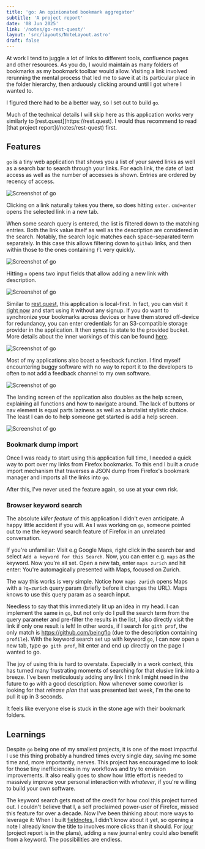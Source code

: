 ```yaml
---
title: 'go: An opinionated bookmark aggregator'
subtitle: 'A project report'
date: '08 Jun 2025'
link: '/notes/go-rest-quest/'
layout: 'src/layouts/NoteLayout.astro'
draft: false
---
```



At work I tend to juggle a lot of links to different tools, confluence pages and other resources.
As you do, I would maintain as many folders of bookmarks as my bookmark toolbar would allow. Visiting
a link involved rerunning the mental process that led me to save it at its particular place in the folder
hierarchy, then arduously clicking around until I got where I wanted to.

I figured there had to be a better way, so I set out to build `go`.

<Info>
  Much of the technical details I will skip here as this application works very similarly to 
 [rest.quest](https://rest.quest). I would thus recommend to read [that project report](/notes/rest-quest)
 first.
</Info>

## Features

`go` is a tiny web application that shows you a list of your saved links as well as a search bar
to search through your links. For each link, the date of last access as well as the number
of accesses is shown. Entries are ordered by recency of access.

![Screenshot of go](./_app1.png)

Clicking on a link naturally takes you there, so does hitting `enter`. `cmd+enter` opens the selected
link in a new tab.

When some search query is entered, the list is filtered down to the matching entries. Both the link
value itself as well as the description are considered in the search. Notably, the
search logic matches each space-separated term separately. In this case this allows filtering 
down to `github` links, and then within those to the ones containing `fl` very quickly.

![Screenshot of go](./_app5.png)

Hitting `n` opens two input fields that allow adding a new link with description.

![Screenshot of go](./_app6.png)

Similar to [rest.quest](https://rest.quest), this application is local-first. In fact, you
can visit it [right now](https://go.rest.quest) and start using it without any signup.
If you do want to synchronize your bookmarks across devices or have them stored off-device for
redundancy, you can enter credentials for an S3-compatible storage provider in the application.
It then syncs its state to the provided bucket. More details about the inner workings of this
can be found [here](/notes/rest-quest).

![Screenshot of go](./_app2.png)

Most of my applications also boast a feedback function. I find myself encountering buggy software with
no way to report it to the developers to often to not add a feedback channel to my own software.

![Screenshot of go](./_app3.png)

The landing screen of the application also doubles as the help screen, explaining all functions and
how to navigate around. The lack of buttons or nav element is equal parts laziness as well as 
a brutalist stylistic choice. The least I can do to help someone get started is add a help screen.

![Screenshot of go](./_app4.png)

### Bookmark dump import

Once I was ready to start using this application full time, I needed a quick way to port over
my links from Firefox bookmarks. To this end I built a crude import mechanism that traverses a JSON
dump from Firefox's bookmark manager and imports all the links into `go`.

After this, I've never used the feature again, so use at your own risk.

### Browser keyword search

The absolute _killer feature_ of this application I didn't even anticipate. A happy little accident
if you will. As I was working on `go`, someone pointed out to me the keyword search feature of Firefox
in an unrelated conversation.

If you're unfamiliar: Visit e.g Google Maps, right click in the search bar and select 
`Add a keyword for this Search`. Now, you can enter e.g. `maps` as the keyword. Now you're all set.
Open a new tab, enter `maps zurich` and hit enter: You're automagically presented with Maps, focused
on Zurich.

The way this works is very simple. Notice how `maps zurich` opens Maps with a `?q=zurich` query param
(briefly before it changes the URL). Maps knows to use this query param as a search input.

Needless to say that this immediately lit up an idea in my head. I can implement the same in `go`, 
but not only do I pull the search term from the query parameter and pre-filter the results in the list,
I also directly visit the link if only one result is left!
In other words, if I search for `gith prof`, the only match is https://github.com/beingflo (due to
the description containing `profile`). With the keyword search set up with keyword `go`, I can now
open a new tab, type `go gith prof`, hit enter and end up directly on the page I wanted to go.

The joy of using this is hard to overstate. Especially in a work context, this has turned many 
frustrating moments of searching for that elusive link into a breeze. I've been meticulously 
adding any link I think I might need in the future to `go` with a good description. Now whenever 
some coworker is looking for that _release plan_ that was presented last week, I'm the one to pull 
it up in 3 seconds.

It feels like everyone else is stuck in the stone age with their bookmark folders.

## Learnings

Despite `go` being one of my smallest projects, it is one of the most impactful. I use this thing
probably a hundred times every single day, saving me some time and, more importantly, nerves.
This project has encouraged me to look for those tiny inefficiencies in my workflows and try to
envision improvements. It also really goes to show how little effort is needed to massively improve
your personal interaction with _whatever_, if you're willing to build your own software.

The keyword search gets most of the credit for how cool this project turned out. I couldn't believe
that I, a self proclaimed power-user of Firefox, missed this feature for over a decade.
Now I've been thinking about more ways to leverage it: When I built [fieldnotes](/notes/fieldnotes),
I didn't know about it yet, so opening a note I already know the title to involves more clicks than
it should. For [jour](https://jour.rest.quest) (project report is in the plans), adding a new
journal entry could also benefit from a keyword. The possibilities are endless.
